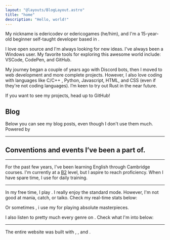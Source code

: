 ```yaml
---
layout: "@layouts/BlogLayout.astro"
title: "home"
description: "Hello, world!"
---
```



<Greeting client:load />

My nickname is edericodev or edericogames (he/him), and I'm a 15-year-old beginner self-taught developer based in <Badge type="italy" href="https://youtu.be/drojd1HYtcM?si=xvjPnkDNgscCGHqA" label="Italy" />. 

I love open source and I'm always looking for new ideas. I've always been a Windows user. My favorite tools for exploring this awesome world include: VSCode, CodePen, and GitHub.

My journey began a couple of years ago with Discord bots, then I moved to web development and more complete projects. However, I also love coding with languages like C/C++ , Python, Javascript, HTML, and CSS (even if they're not coding languages).
I’m keen to try out Rust in the near future.

If you want to see my projects, head up to GitHub!

<Links />

## Blog

Below you can see my blog posts, even though I don't use them much. Powered by <Badge type="obsidian" href="https://obsidian.md/" label="obsidian" />

<Posts />

---

## Conventions and events I’ve been a part of.

<Places />

---

For the past few years, I've been learning English through Cambridge courses. I'm currently at a [B2](https://www.efset.org/cefr/b2/) level, but I aspire to reach proficiency. When I have spare time, I use <Badge type="duolingo" href=" https://www.duolingo.com/profile/jxst_ede?via=share_profile_qr" label="Duolingo" /> for daily training.

---

In my free time, I play <Badge type="osu" href="https://osu.ppy.sh/users/34603157" label="osu!" />. I really enjoy the standard mode. However, I'm not good at mania, catch, or taiko. Check my real-time stats below:

<Osu client:load />

Or sometimes , i use my <Badge type="playstation" href="https://psnprofiles.com/jxst_ede" label="PS5" /> for playing absolute masterpieces.

I also listen to pretty much every genre on <Badge type="spotify" href="https://open.spotify.com/user/31w3g2o6tkydwgjzyuntt42gpi54?si=fdeb7fa8d94e45b7" label="spotify" />. Check what I'm into below:

<Spotify client:load />

---

The entire website was built with <Badge type="astro" href="https://astro.build/" label="astro" />, <Badge type="tailwindcss" href="https://tailwindcss.com/" label="tailwind" />, and <Badge type="svelte" href="https://svelte.dev/" label="svelte" />.
